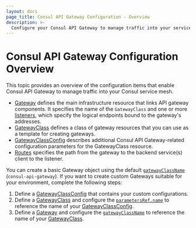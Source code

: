 ```yaml
---
layout: docs
page_title: Consul API Gateway Configuration - Overview
description: >-
  Configure your Consul API Gateway to manage traffic into your service mesh. Learn about the Kubernetes Gateway Specification items you can configure and how to configure custom API Gateways.
---
```


# Consul API Gateway Configuration Overview

This topic provides an overview of the configuration items that enable Consul API Gateway to manage traffic into your Consul service mesh.

- [Gateway](/consul/docs/api-gateway/configuration/gateway) defines the main infrastructure resource that links API gateway components. It specifies the name of the `GatewayClass` and one or more [listeners](/consul/docs/api-gateway/configuration/gateway#listeners), which specify the logical endpoints bound to the gateway's addresses.
- [GatewayClass](/consul/docs/api-gateway/configuration/gatewayclass) defines a class of gateway resources that you can use as a template for creating gateways.
- [GatewayClassConfig](/consul/docs/api-gateway/configuration/gatewayclassconfig) describes additional Consul API Gateway-related configuration parameters for the GatewayClass resource.
- [Routes](/consul/docs/api-gateway/configuration/routes) specifies the path from the gateway to the backend service(s) client to the listener.

You can create a basic Gateway object using the default [`gatewayClassName`](/consul/docs/api-gateway/configuration/gateway#gatewayclassname) (`consul-api-gateway`). If you want to create custom Gateways suitable for your environment, complete the following steps:

1. Define a [GatewayClassConfig](/consul/docs/api-gateway/configuration/gatewayclassconfig) that contains your custom configurations.
1. Define a [GatewayClass](/consul/docs/api-gateway/configuration/gatewayclass) and configure the [`parametersRef.name`](/consul/docs/api-gateway/configuration/gatewayclass#parametersref-name) to reference the name of your [GatewayClassConfig](/consul/docs/api-gateway/configuration/gatewayclassconfig).
1. Define a [Gateway](/consul/docs/api-gateway/configuration/gateway) and configure the [`gatewayClassName`](/consul/docs/api-gateway/configuration/gateway#gatewayclassname) to reference the name of your [GatewayClass](/consul/docs/api-gateway/configuration/gatewayclass).

<!--TODO add diagram -->
